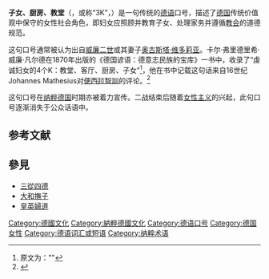 {{女權主義側欄}}
'''子女、厨房、教堂'''（{{lang-de|'''K'''inder, '''K'''üche, '''K'''irche}}，或称“3K”，{{lang-de|die drei K}}）是一句传统的[[德语|德语]]口号，描述了[[德国|德国]]传统价值观中保守的女性社会角色，即妇女应照顾并教育子女、处理家务并遵循[[教会|教会]]的道德规范。

这句口号通常被认为出自[[威廉二世_(德国)|威廉二世]]或其妻子[[奥古斯塔·维多莉亚|奥古斯塔·维多莉亚]]。卡尔·弗里德里希·威廉·凡尔德在1870年出版的《德国谚语：德意志民族的宝库》一书中，收录了“虔诚妇女的4个K：教堂、客厅、厨房、子女”<ref>原文为："{{lang|de|Vier K gehören zu einem frommen Weib, nemlich, dass sie Achtung gebe auff die Kirche, Kammer, Kuche, Kinder}}"</ref>，他在书中记载这句话来自16世纪Johannes Mathesius对[[便西拉智訓|便西拉智訓]]的评论。<ref>{{cite book |title=Deutsches sprichwörter-lexikon: bd. Gott bis Lehren |url=http://books.google.com/books?id=ocM4AQAAMAAJ&pg=PA501&dq=%22Kirche,+Kammer,+K%C3%BCche,+Kinder%22&hl=en&sa=X&ei=DWqUU8OUEYWbyATGyoCIBg&ved=0CC4Q6AEwAQ#v=onepage&q=%22Kirche%2C%20Kammer%22&f=false |access-date=2014-11-29 |archive-date=2016-05-11 |archive-url=https://web.archive.org/web/20160511032946/https://books.google.com/books?id=ocM4AQAAMAAJ&pg=PA501&dq=%22Kirche,+Kammer,+K%C3%BCche,+Kinder%22&hl=en&sa=X&ei=DWqUU8OUEYWbyATGyoCIBg&ved=0CC4Q6AEwAQ#v=onepage&q=%22Kirche%2C%20Kammer%22&f=false |dead-url=no }}</ref>

这句口号在[[纳粹德国|纳粹德国]]时期亦被着力宣传。二战结束后随着[[女性主义|女性主义]]的兴起，此句口号逐渐消失于公众话语中。

==参考文献==
{{Reflist|2}}
==參見==
*[[三從四德|三從四德]]
*[[大和撫子|大和撫子]]
*[[皇英婦道|皇英婦道]]

[[Category:德國文化|Category:德國文化]]
[[Category:納粹德國文化|Category:納粹德國文化]]
[[Category:德语口号|Category:德语口号]]
[[Category:德国女性|Category:德国女性]]
[[Category:德语词汇或短语|Category:德语词汇或短语]]
[[Category:纳粹术语|Category:纳粹术语]]